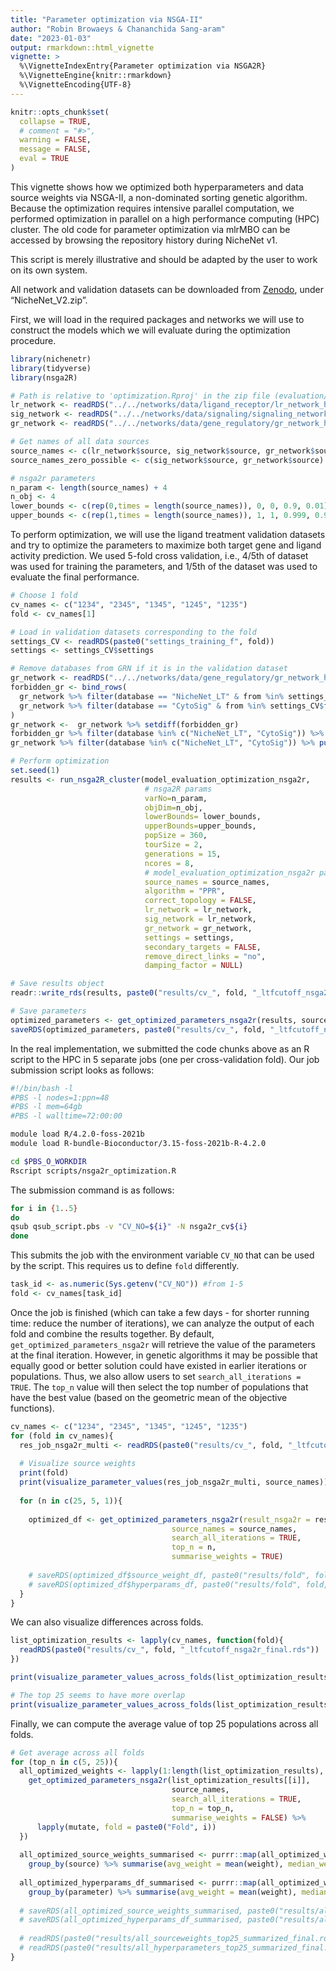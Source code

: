 ```yaml
---
title: "Parameter optimization via NSGA-II"
author: "Robin Browaeys & Chananchida Sang-aram"
date: "2023-01-03"
output: rmarkdown::html_vignette
vignette: >
  %\VignetteIndexEntry{Parameter optimization via NSGA2R}
  %\VignetteEngine{knitr::rmarkdown}
  %\VignetteEncoding{UTF-8}
---
```


<!-- github markdown built using 
rmarkdown::render("vignettes/parameter_optimization.Rmd", output_format = "github_document")
knitr::opts_knit$set(root.dir = "~/NicheNet_V2/evaluation/optimization") # set root directory
-->

```r
knitr::opts_chunk$set(
  collapse = TRUE,
  # comment = "#>",
  warning = FALSE,
  message = FALSE,
  eval = TRUE
)

```

This vignette shows how we optimized both hyperparameters and data source weights via NSGA-II, a non-dominated sorting genetic algorithm. Because the optimization requires intensive parallel computation, we performed optimization in parallel on a high performance computing (HPC) cluster. The old code for parameter optimization via mlrMBO can be accessed by browsing the repository history during NicheNet v1.

This script is merely illustrative and should be adapted by the user to work on its own system.

All network and validation datasets can be downloaded from [Zenodo](https://zenodo.org/records/8016880), under "NicheNet_V2.zip".

First, we will load in the required packages and networks we will use to construct the models which we will evaluate during the optimization procedure.

```r
library(nichenetr)
library(tidyverse)
library(nsga2R)

# Path is relative to 'optimization.Rproj' in the zip file (evaluation/optimization/)
lr_network <- readRDS("../../networks/data/ligand_receptor/lr_network_human_21122021.rds")
sig_network <- readRDS("../../networks/data/signaling/signaling_network_human_21122021.rds")
gr_network <- readRDS("../../networks/data/gene_regulatory/gr_network_human_21122021_optimization.rds")

# Get names of all data sources
source_names <- c(lr_network$source, sig_network$source, gr_network$source) %>% unique()
source_names_zero_possible <- c(sig_network$source, gr_network$source) %>% unique()

# nsga2r parameters
n_param <- length(source_names) + 4
n_obj <- 4
lower_bounds <- c(rep(0,times = length(source_names)), 0, 0, 0.9, 0.01)
upper_bounds <- c(rep(1,times = length(source_names)), 1, 1, 0.999, 0.99)

```

To perform optimization, we will use the ligand treatment validation datasets and try to optimize the parameters to maximize both target gene and ligand activity prediction. We used 5-fold cross validation, i.e., 4/5th of dataset was used for training the parameters, and 1/5th of the dataset was used to evaluate the final performance.

```r
# Choose 1 fold
cv_names <- c("1234", "2345", "1345", "1245", "1235")
fold <- cv_names[1]

# Load in validation datasets corresponding to the fold
settings_CV <- readRDS(paste0("settings_training_f", fold))
settings <- settings_CV$settings

# Remove databases from GRN if it is in the validation dataset
gr_network <- readRDS("../../networks/data/gene_regulatory/gr_network_human_21122021_optimization.rds")
forbidden_gr <- bind_rows(
  gr_network %>% filter(database == "NicheNet_LT" & from %in% settings_CV$forbidden_ligands_nichenet),
  gr_network %>% filter(database == "CytoSig" & from %in% settings_CV$forbidden_ligands_cytosig)
)
gr_network <-  gr_network %>% setdiff(forbidden_gr)
forbidden_gr %>% filter(database %in% c("NicheNet_LT", "CytoSig")) %>% pull(source) %>% table()
gr_network %>% filter(database %in% c("NicheNet_LT", "CytoSig")) %>% pull(source) %>% table()

# Perform optimization
set.seed(1)
results <- run_nsga2R_cluster(model_evaluation_optimization_nsga2r,
                              # nsga2R params
                              varNo=n_param,
                              objDim=n_obj,
                              lowerBounds= lower_bounds,
                              upperBounds=upper_bounds,
                              popSize = 360,
                              tourSize = 2,
                              generations = 15,
                              ncores = 8,
                              # model_evaluation_optimization_nsga2r params
                              source_names = source_names,
                              algorithm = "PPR",
                              correct_topology = FALSE,
                              lr_network = lr_network,
                              sig_network = lr_network,
                              gr_network = gr_network,
                              settings = settings,
                              secondary_targets = FALSE,
                              remove_direct_links = "no",
                              damping_factor = NULL)

# Save results object
readr::write_rds(results, paste0("results/cv_", fold, "_ltfcutoff_nsga2r_final.rds"))

# Save parameters
optimized_parameters <- get_optimized_parameters_nsga2r(results, source_names)
saveRDS(optimized_parameters, paste0("results/cv_", fold, "_ltfcutoff_nsga2r_optimized_parameters_final.rds"))

```

In the real implementation, we submitted the code chunks above as an R script to the HPC in 5 separate jobs (one per cross-validation fold). Our job submission script looks as follows:
```bash
#!/bin/bash -l
#PBS -l nodes=1:ppn=48
#PBS -l mem=64gb
#PBS -l walltime=72:00:00

module load R/4.2.0-foss-2021b
module load R-bundle-Bioconductor/3.15-foss-2021b-R-4.2.0

cd $PBS_O_WORKDIR
Rscript scripts/nsga2r_optimization.R
```

The submission command is as follows:
```bash
for i in {1..5}
do
qsub qsub_script.pbs -v "CV_NO=${i}" -N nsga2r_cv${i}
done
```

This submits the job with the environment variable `CV_NO` that can be used by the script. This requires us to define `fold` differently.

```r
task_id <- as.numeric(Sys.getenv("CV_NO")) #from 1-5
fold <- cv_names[task_id]
```


Once the job is finished (which can take a few days - for shorter running time: reduce the number of iterations), we can analyze the output of each fold and combine the results together. By default, `get_optimized_parameters_nsga2r` will retrieve the value of the parameters at the final iteration. However, in genetic algorithms it may be possible that equally good or better solution could have existed in earlier iterations or populations. Thus, we also allow users to set `search_all_iterations = TRUE`. The `top_n` value will then select the top number of populations that have the best value (based on the geometric mean of the objective functions).

```r
cv_names <- c("1234", "2345", "1345", "1245", "1235")
for (fold in cv_names){
  res_job_nsga2r_multi <- readRDS(paste0("results/cv_", fold, "_ltfcutoff_nsga2r_final.rds"))
  
  # Visualize source weights
  print(fold)
  print(visualize_parameter_values(res_job_nsga2r_multi, source_names))
  
  for (n in c(25, 5, 1)){
    
    optimized_df <- get_optimized_parameters_nsga2r(result_nsga2r = res_job_nsga2r_multi,
                                    source_names = source_names,
                                    search_all_iterations = TRUE,
                                    top_n = n,
                                    summarise_weights = TRUE)
    
    # saveRDS(optimized_df$source_weight_df, paste0("results/fold", fold, "_sourceweights_top", n, ifelse(n == 1, "", "_summarized"), ".rds"))
    # saveRDS(optimized_df$hyperparams_df, paste0("results/fold", fold, "_hyperparameters_top", n, ifelse(n == 1, "", "_summarized"), ".rds"))
  }
}
```

We can also visualize differences across folds.

```r
list_optimization_results <- lapply(cv_names, function(fold){
  readRDS(paste0("results/cv_", fold, "_ltfcutoff_nsga2r_final.rds"))
})

print(visualize_parameter_values_across_folds(list_optimization_results, source_names, 5))

# The top 25 seems to have more overlap
print(visualize_parameter_values_across_folds(list_optimization_results, source_names, 25))

```

Finally, we can compute the average value of top 25 populations across all folds.

```r
# Get average across all folds
for (top_n in c(5, 25)){
  all_optimized_weights <- lapply(1:length(list_optimization_results), function(i){
    get_optimized_parameters_nsga2r(list_optimization_results[[i]],
                                    source_names,
                                    search_all_iterations = TRUE,
                                    top_n = top_n,
                                    summarise_weights = FALSE) %>%
      lapply(mutate, fold = paste0("Fold", i))
  })
  
  all_optimized_source_weights_summarised <- purrr::map(all_optimized_weights, "source_weight_df") %>% bind_rows() %>% 
    group_by(source) %>% summarise(avg_weight = mean(weight), median_weight = median(weight))
  
  all_optimized_hyperparams_df_summarised <- purrr::map(all_optimized_weights, "hyperparams_df") %>% bind_rows() %>% 
    group_by(parameter) %>% summarise(avg_weight = mean(weight), median_weight = median(weight))
  
  # saveRDS(all_optimized_source_weights_summarised, paste0("results/all_sourceweights_top", top_n, "_summarized_final.rds"))
  # saveRDS(all_optimized_hyperparams_df_summarised, paste0("results/all_hyperparameters_top", top_n, "_summarized_final.rds"))
  
  # readRDS(paste0("results/all_sourceweights_top25_summarized_final.rds")) %>% write_tsv("results/source_weights_df_final.txt")
  # readRDS(paste0("results/all_hyperparameters_top25_summarized_final.rds")) %>% write_tsv("results/hyperparameters_df_final.txt")
}
```
